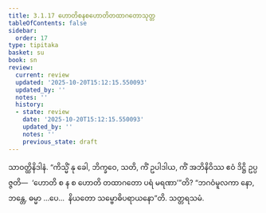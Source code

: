 ```yaml
---
title: 3.1.17 ဟောတိစနစဟောတိတထာဂတောသုတ္တ
tableOfContents: false
sidebar:
  order: 17
type: tipitaka
basket: su
book: sn
review:
  current: review
  updated: '2025-10-20T15:12:15.550093'
  updated_by: ''
  notes: ''
  history:
  - state: review
    date: '2025-10-20T15:12:15.550093'
    updated_by: ''
    notes: ''
    previous_state: draft
---
```



<DynamicBreadcrumb />


<ReviewStatus review={frontmatter.review} showDetails={true} />

<HypothesisAnnotation frontmatter={frontmatter} />

<Division number="222" book="sn" e="ch" v="18" p="311">

<Paragraph number="969" book="sn">
သာဝတ္ထိနိဒါနံ. “ကိသ္မိံ နု ခေါ, ဘိက္ခဝေ, သတိ, ကိံ ဥပါဒါယ, ကိံ အဘိနိဝိဿ ဧဝံ ဒိဋ္ဌိ ဥပ္ပဇ္ဇတိ—  ‘ဟောတိ စ န စ ဟောတိ တထာဂတော ပရံ မရဏာ’”တိ? “ဘဂဝံမူလကာ နော, ဘန္တေ, ဓမ္မာ …ပေ…  နိယတော သမ္ဗောဓိပရာယနော”တိ.

</Paragraph>
</Division>

<Paragraph number="970" type="center" book="sn">
သတ္တရသမံ.
</Paragraph>